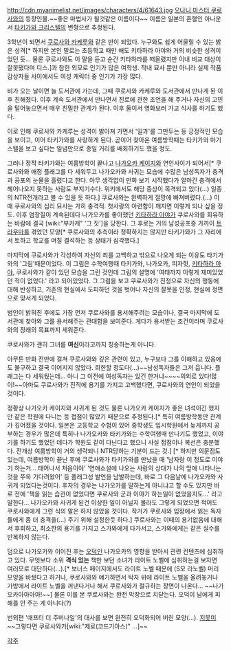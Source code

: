 http://cdn.myanimelist.net/images/characters/4/61643.jpg
[[오나니 마스터 쿠로사와]]의 등장인물.~~좋은 마법사가 될것같은 이름이다~~
이름은 일본의 혼혈인 아나운서 [[타키가와 크리스텔]]의 변형으로 추정된다.

3학년이 되면서 [[쿠로사와 카케루]]와 같은 반이 되었다. 누구와도 쉽게 어울릴 수 있는 밝은 성격[* 하지만 본인 말로는 초등학교 때만 해도 키타하라 아야와 거의 비슷한 성격이었던 듯... 물론 쿠로사와도 이 말을 듣고 순간 키타하라를 떠올렸지만 이내 비교 대상이 잘못됐다며 디스.]과 참한 외모로 인기가 많은 여학생. 작내 묘사 뿐만 아니라 실제 작품 감상자들 사이에서도 여성 캐릭터 중 인기가 가장 많다.

비가 오는 날이면 늘 도서관에 가는데, 그때 쿠로사와 카케루와 도서관에서 만나게 된 이후 친해졌다. 이후 계속 도서관에서 만나면서 진로에 관한 조언을 해 주거나 자신의 고민을 털어놓으면서 매우 친밀한 관계가 된다. 이후 둘이서 영화보러 가고 식사를 하기도 했다.

이로 인해 쿠로사와 카케루는 성격이 밝아져 가면서 '일과'를 그만두는 등 긍정적인 모습을 보이고, 이어 타키가와를 사랑하게 된다. 곧이어 찾아온 여름방학때는 타키가와 마기스텔을 보고 싶다는 일념만으로 종일 거리를 배회하기도 했을 정도.

그러나 정작 타키가와는 여름방학이 끝나고 [[나가오카 케이지]]와 연인사이가 되어서[* 쿠로사와와 애정 플래그를 다 세워두고 나가오카와 사귀는 모습에 수많은 남성독자가 충격과 공포의 눈물을 흘렸다고 한다. 아무 생각없이 만화 보기 시작했다가 얼마간 충격에서 헤어나오지 못하는 사람도 부지기수다. 위키에서도 해당 증상이 목격되고 있다(…) 일종의 NTR전개라고 볼 수 있을 듯 하다.] 쿠로사와는 완벽하게 절망에 빠져버렸다.(…) 이 때 쿠로사와의 심리 묘사는 가히 충격적. 첫사랑의 아련함이 깨지면 이렇게 되나 싶을 정도. 이후 염장질이 계속된데다 나가오카를 좋아했던 [[키타하라 아야]]가 쿠로사와를 회유하는 바람에 결국 [wiki:"부카케" '그 짓']을 당한다. 그 후로는 거의 남성공포증 가까이 [[트라우마]]를 겪었던 모양[* 쿠로사와의 추측이라 정확하지는 않지만 타키가와가 그 자리에서 토하고 학교를 며칠 결석하는 등 상태가 심각했다.]

마지막에 쿠로사와가 각성하여 자신의 죄를 고백하고 밖으로 나오게 되는 이유도 타기가와의 '그림'때문이었다. 이 그림은 수학여행때 타키가와, 나가오카, 피자헛, [[키타하라 아야]], 쿠로사와가 같이 있던 모습을 그린 것인데 그림의 설명에 '여태까지 이렇게 재미있었던 적이 없었다.' 라고 되어있었다. 그 그림을 보고 쿠로사와가 진정으로 자신의 행동에 대해 반성하고, 기존의 현실에서 도피하던 것을 벗어나 자신의 잘못을 인정, 현실에 정면으로 맞서게 되었다. 

범인이 밝혀진 후에도 가장 먼저 쿠로사와를 용서해주려는 모습이나, 결국 마지막에 도서관에 찾아와 그를 용서해주는 관대함을 보여준다. 게다가 용서받는 조건이라며 쿠로사와의 장래의 목표까지 세워준다.

쿠로사와가 괜히 그녀를 '''여신'''이라고까지 칭송하는게 아니다.

아무튼 만화 전반에 걸쳐 쿠로사와와 깊은 관련이 있고, 누구보다 그를 이해하고 있음에도 불구하고 결국 이어지지 않았다. 희한할 정도다(…)~~남성독자들은 그저 웁니다. 플래그는 다 세워뒀는데… 아니 그 이전에 여성독자는 있긴 한거냐~~~~의외로 있다!많이!~~아마도 쿠로사와가 진작에 용기를 가지고 고백했다면, 쿠로사와의 연인이 되었을 것이다. 

정황상 나가오카 케이지와 사귀게 된 것도 물론 나가오카 케이지가 좋은 녀석이긴 했지만 같은 학원에 다니는 등 접점이 많았기 때문으로 추정된다.[* 특히 여름방학동안 관계가 깊어졌을 것이다. 일본은 고등학교 수험이 있어 중학생도 입시학원에서 늦게까지 공부하는 경우가 많은데 특히나 나가오카와 타키가와는 수학여행때 만나기도 했었고, 이야기를 하기도 했었던 데다가 학원도 같이 다닌다고 했으니 사실 접점이나 복선은 충분했다. 전개상 여름방학이 거의 생략되니 NTR당하는 기분이 드는 것.] [* 하지만 의문점도 있는데, 여름방학이 끝난 후에 쿠로사와가 타키가와를 만났을 때 '남자랑 이 정도로 이야기 하는거… 태어나서 처음이야' '연애소설에 나오는 사랑의 상대가 나의 앞에 나타나는 것을 쭈욱 기다려왔어' 등 플래그성 발언을 남발하는데, 바로 그 다음날에 나가오카와 사귀게 되었다는것이다. 후자의 경우는 나가오카를 말하는게 아니냐고 할 수도 있지만 바로 전에 '책을 읽는 습관이 없었다면 쿠로사와 군과 이야기 하는일이 없었을지도…' 라고 말한다… 나가오카와 사귀게 된건 이상한 일이 아닐지 몰라도 그렇게 되었으면 적어도 쿠로사와에게 그런 식의 말은 하지 않았을 것이다. 작가가 쿠로사와 입장에서 읽는 독자들에게 좀 더 충격을(…) 주기 위해 설정한듯 하다.] 쿠로사와는 이때의 용기없음에 대해서 후회하고, 최소한의 용기를 가지고 스가와에게 다가서고, 스가와에게는 같은 실수를 반복하지 않는다.

덤으로 나가오카와 이어진 후는 [[오덕]]인 나가오카의 영향을 받아서 관련 컨텐츠에 심취하고 있다. 무엇보다 소위 '''격식 있는''' 책만 보던 소녀가 라이트 노벨에 심취하는걸 보자면 여러모로 대단하다(…).[* 보너스 페이지에서도 라이트 노벨 때문에 (S모 라노벨) 머리 모양을 바꿨다고 하거나, 쿠로사와와 얘기하면서 탁자 위에 라이트 노벨을 올려놓거나 가방에서 라이트 노벨을 꺼낸다거나 해서 쿠로사와가 절규하는 장면이 나온다... ~~나가오카아아아아!~~] 물론 이를 본 쿠로사와는 완전 막장으로 치닫는다. 오덕이 남에게 피해를 안 주는 게 아니다(?)

번외편 '애프터 더 주버나일'의 대사를 보면 완전히 오덕화되어 버린 모양(…). [[지못미]] ~~그렇다면 쿠로사와가[wiki:"제로(코드기아스)" …]~~


[[각주]]
